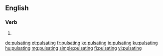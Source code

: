 ==English==

===Verb===
{{head|en|present participle}}

# {{present participle of|pulsate|lang=en}}

[[de:pulsating]]
[[et:pulsating]]
[[fr:pulsating]]
[[ko:pulsating]]
[[io:pulsating]]
[[ku:pulsating]]
[[hu:pulsating]]
[[mg:pulsating]]
[[simple:pulsating]]
[[fi:pulsating]]
[[vi:pulsating]]